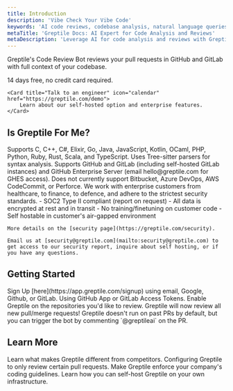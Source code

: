 ```yaml
---
title: Introduction
description: 'Vibe Check Your Vibe Code'
keywords: 'AI code reviews, codebase analysis, natural language queries, GitHub integration, Slack integration, PR review bot'
metaTitle: 'Greptile Docs: AI Expert for Code Analysis and Reviews'
metaDescription: 'Leverage AI for code analysis and reviews with Greptile. Get expert insights on your codebase through natural language queries and integrations.'
---
```



Greptile's Code Review Bot reviews your pull requests in GitHub and GitLab with full context of your codebase.

<CardGroup cols={2}>
    <Card title="Install the code review bot" icon="rocket" href="https://app.greptile.com/signup">
        14 days free, no credit card required.
    </Card>

    <Card title="Talk to an engineer" icon="calendar" href="https://greptile.com/demo">
        Learn about our self-hosted option and enterprise features.
    </Card>
</CardGroup>

## Is Greptile For Me?

<AccordionGroup>
  <Accordion title="Supported Languages" icon="code">
    Supports C, C++, C#, Elixir, Go, Java, JavaScript, Kotlin, OCaml, PHP, Python, Ruby, Rust, Scala, and TypeScript. Uses Tree-sitter parsers for syntax analysis.
  </Accordion>

  <Accordion title="Supported Code Hosts" icon="github">
    Supports GitHub and GitLab (including self-hosted GitLab instances) and GitHub Enterprise Server (email hello@greptile.com for GHES access). Does not currently support Bitbucket, Azure DevOps, AWS CodeCommit, or Perforce.
  </Accordion>

  <Accordion title="Security & Privacy" icon="user">
    We work with enterprise customers from healthcare, to finance, to defence, and adhere to the strictest security standards.
    - SOC2 Type II compliant (report on request)
    - All data is encrypted at rest and in transit
    - No training/finetuning on customer code
    - Self hostable in customer's air-gapped environment

    More details on the [security page](https://greptile.com/security).

    Email us at [security@greptile.com](mailto:security@greptile.com) to get access to our security report, inquire about self hosting, or if you have any questions.

  </Accordion>
</AccordionGroup>

## Getting Started

<Steps>
    <Step title="Start your Greptile free trial">
        Sign Up [here](https://app.greptile.com/signup) using email, Google, Github, or GitLab.
    </Step>
    <Step title="Connect your GitHub or GitLab account">
        Using GitHub App or GitLab Access Tokens.
    </Step>
    <Step title="Enable Greptile on your repositories">
        Enable Greptile on the repositories you'd like to review.
    </Step>
    <Step title="That's it!" icon="party-horn">
        Greptile will now review all new pull/merge requests!
    </Step>
</Steps>



<Note>
        Greptile doesn't run on past PRs by default, but you can trigger the bot by commenting `@greptileai` on the PR.
</Note>

## Learn More

<CardGroup cols={2}>
    <Card title="Key Features" icon="ranking-star" href="/code-review-bot/key-features">
        Learn what makes Greptile different from competitors.
    </Card>
    <Card title="Trigger Rules" icon="gears" href="/code-review-bot/trigger-code-review">
        Configuring Greptile to only review certain pull requests.
    </Card>
    <Card title="Custom Instructions" icon="sliders-up" href="/code-review-bot/custom-instructions">
        Make Greptile enforce your company's coding guidelines.
    </Card>
    <Card title="Self-Hosting" icon="shield-halved" href="/security/selfhost">
        Learn how you can self-host Greptile on your own infrastructure.
    </Card>
</CardGroup>
